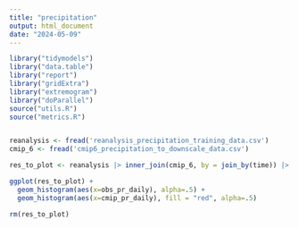 ```yaml
---
title: "precipitation"
output: html_document
date: "2024-05-09"
---
```


```r
library("tidymodels")
library("data.table")
library("report")
library("gridExtra")
library("extremogram")
library("doParallel")
source("utils.R")
source("metrics.R")


reanalysis <- fread('reanalysis_precipitation_training_data.csv')
cmip_6 <- fread('cmip6_precipitation_to_downscale_data.csv') 
```

```r
res_to_plot <- reanalysis |> inner_join(cmip_6, by = join_by(time)) |> rename("obs_pr_daily" = "pr_daily.x", "cmip_pr_daily" = "pr_daily.y")

ggplot(res_to_plot) +
  geom_histogram(aes(x=obs_pr_daily), alpha=.5) +
  geom_histogram(aes(x=cmip_pr_daily), fill = "red", alpha=.5)

rm(res_to_plot) 
```
